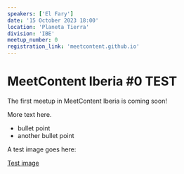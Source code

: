 ```yaml
---
speakers: ['El Fary']
date: '15 October 2023 18:00'
location: 'Planeta Tierra'
division: 'IBE'
meetup_number: 0
registration_link: 'meetcontent.github.io'
---
```


# MeetContent Iberia #0 TEST

The first meetup in MeetContent Iberia is coming soon!

More text here.

* bullet point
* another bullet point

A test image goes here:

[Test image](https://images.unsplash.com/photo-1693872612869-5074ddad8b53?ixlib=rb-4.0.3&ixid=M3wxMjA3fDB8MHxwaG90by1wYWdlfHx8fGVufDB8fHx8fA%3D%3D&auto=format&fit=crop&w=3871&q=80)
